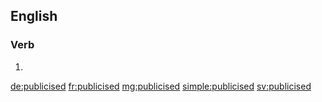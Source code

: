 ==English==

===Verb===
{{head|en}}

# {{en-past of|publicise}}

[[de:publicised]]
[[fr:publicised]]
[[mg:publicised]]
[[simple:publicised]]
[[sv:publicised]]